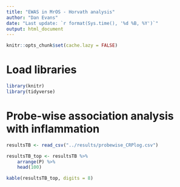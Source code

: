 ```yaml
---
title: "EWAS in MrOS - Horvath analysis"
author: "Dan Evans"
date: "Last update: `r format(Sys.time(), '%d %B, %Y')`"
output: html_document
---
```



```r
knitr::opts_chunk$set(cache.lazy = FALSE)
```
# Load libraries
```r
library(knitr)
library(tidyverse)
```


# Probe-wise association analysis with inflammation
```r

resultsTB <- read_csv("../results/probewise_CRPlog.csv")

resultsTB_top <- resultsTB %>%
	arrange(P) %>%
	head(100)

kable(resultsTB_top, digits = 8)


```


